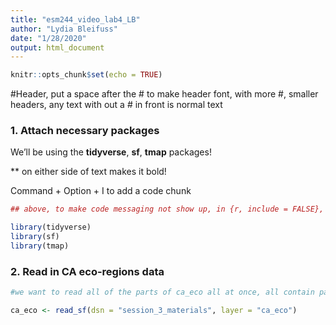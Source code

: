```yaml
---
title: "esm244_video_lab4_LB"
author: "Lydia Bleifuss"
date: "1/28/2020"
output: html_document
---
```


```r
knitr::opts_chunk$set(echo = TRUE)

```

#Header, put a space after the # to make header font, with more #, smaller headers, any text with out a # in front is normal text

### 1. Attach necessary packages

We'll be using the **tidyverse**, **sf**, **tmap** packages! 

** on either side of text makes it bold!

Command + Option + I to add a code chunk

```r
## above, to make code messaging not show up, in {r, include = FALSE}, now nothign from this code chunk shows up, messages = FALSE, and echo = FALSE area also helpful (also can look at Help, Rmarkdown cheat sheet to see these different options)

library(tidyverse)
library(sf)
library(tmap)
```

### 2. Read in CA eco-regions data

```r

#we want to read all of the parts of ca_eco all at once, all contain parts of spatial data, need read_sf package!

ca_eco <- read_sf(dsn = "session_3_materials", layer = "ca_eco")
```


